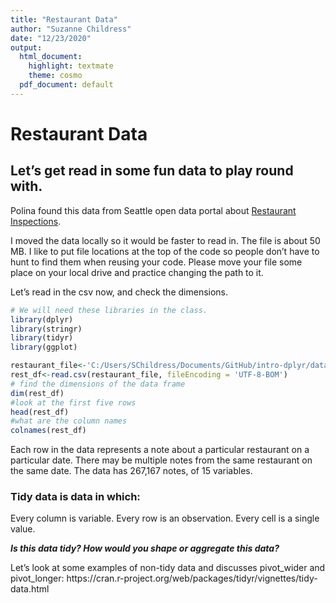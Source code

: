 ```yaml
---
title: "Restaurant Data"
author: "Suzanne Childress"
date: "12/23/2020"
output:
  html_document:
    highlight: textmate
    theme: cosmo
  pdf_document: default
---
```



# Restaurant Data
## Let's get read in some fun data to play round with.
Polina found this data from Seattle open data portal about [Restaurant Inspections](https://gis-kingcounty.opendata.arcgis.com/datasets/9b1f71cb62c040ad9537e3c7e8578ed5_857/data?geometry=-127.218%2C46.233%2C-116.386%2C48.828).

I moved the data locally so it would be faster to read in. The file is about 50 MB.
I like to put file locations at the top of the code so people don't have to hunt to find them when
reusing your code. Please move your file some place on your local drive and practice changing the path to it.

Let's read in the csv now, and check the dimensions.



```r
# We will need these libraries in the class.
library(dplyr)
library(stringr)
library(tidyr)
library(ggplot)

restaurant_file<-'C:/Users/SChildress/Documents/GitHub/intro-dplyr/data/king_county_restaurant_inspections.csv'
rest_df<-read.csv(restaurant_file, fileEncoding = 'UTF-8-BOM')
# find the dimensions of the data frame
dim(rest_df)
#look at the first five rows
head(rest_df)
#what are the column names
colnames(rest_df)

```


Each row in the data represents a note about a particular restaurant on a particular date.
There may be multiple notes from the same restaurant on the same date. The data has 267,167 notes, of 15 variables.

### Tidy data is data in which:

Every column is variable.
Every row is an observation.
Every cell is a single value.


***Is this data tidy? How would you shape or aggregate this data?***

Let's look at some examples of non-tidy data and discusses pivot_wider and pivot_longer:
https://cran.r-project.org/web/packages/tidyr/vignettes/tidy-data.html




